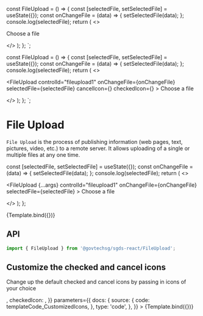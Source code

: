 
<Meta title="Components/File Upload" component={FileUpload} />

const FileUpload  = () => {
  const [selectedFile, setSelectedFile] = useState({});
  const onChangeFile = (data) => {
    setSelectedFile(data);
  };
  console.log(selectedFile);
  return (
    <>
      <Form>
        <FileUpload
          controlId="fileupload1"
          onChangeFile={onChangeFile}
          selectedFile={selectedFile}
        >
          <i className="bi bi-upload me-2"></i>Choose a file
        </FileUpload>
      </Form>
    </>
  );
};
`;

const FileUpload  = () => {
  const [selectedFile, setSelectedFile] = useState({});
  const onChangeFile = (data) => {
    setSelectedFile(data);
  };
  console.log(selectedFile);
  return (
    <>
      <Form>
        <FileUpload
          controlId="fileupload1"
          onChangeFile={onChangeFile}
          selectedFile={selectedFile}
          cancelIcon={<i className="bi bi-x-octagon"></i>}
          checkedIcon={<i className="bi bi-check2-circle"></i>}
        >
          <i className="bi bi-upload me-2"></i>Choose a file
        </FileUpload>
      </Form>
    </>
  );
};
`;

# File Upload

`File Upload` is the process of publishing information (web pages, text, pictures, video, etc.) to a remote server. It allows uploading of a single or multiple files at any one time.

  const [selectedFile, setSelectedFile] = useState({});
  const onChangeFile = (data) => {
    setSelectedFile(data);
  };
  console.log(selectedFile);
  return (
    <>
      <Form>
        <FileUpload
          {...args}
          controlId="fileupload1"
          onChangeFile={onChangeFile}
          selectedFile={selectedFile}
        >
          <i className="bi bi-upload me-2"></i>Choose a file
        </FileUpload>
      </Form>
    </>
  );
};

<Canvas>
  <Story
    name="Default"
    parameters={{
      docs: {
        source: {
          code: templateCode_FileUpload,
        },
        type: 'code',
      },
    }}
  >
    {Template.bind({})}
  </Story>
</Canvas>

## API

```jsx
import { FileUpload } from '@govtechsg/sgds-react/FileUpload';
```

<ArgsTable story="Default" />

## Customize the checked and cancel icons

Change up the default checked and cancel icons by passing in icons of your choice

<Canvas>
  <Story
    name="Custom Icons"
    args={{
      cancelIcon: <i className="bi bi-x-octagon"></i>,
      checkedIcon: <i className="bi bi-check2-circle"></i>,
    }}
    parameters={{
      docs: {
        source: {
          code: templateCode_CustomizedIcons,
        },
        type: 'code',
      },
    }}
  >
    {Template.bind({})}
  </Story>
</Canvas>
